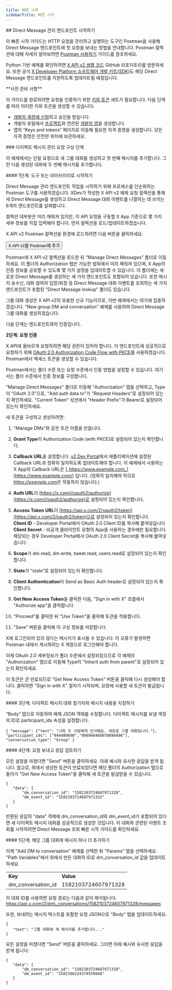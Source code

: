 ```yaml
---
title: 빠른 시작
sidebarTitle: 빠른 시작
---
```



<div id="getting-started-with-the-manage-direct-message-endpoints">
  ## Direct Message 관리 엔드포인트 시작하기
</div>

이 빠른 시작 가이드는 HTTP 요청을 관리하고 실행하는 도구인 Postman을 사용해 Direct Message 엔드포인트에 첫 요청을 보내는 방법을 안내합니다. Postman 컬렉션에 대해 자세히 알아보려면 [Postman 사용하기](/ko/tutorials/postman-getting-started) 가이드를 참조하세요.

Python 기반 예제를 확인하려면 [X API v2 샘플 코드](https://github.com/xdevplatform/Twitter-API-v2-sample-code) GitHub 리포지토리를 방문하세요. 또한 공식 [X Developer Platform 소프트웨어 개발 키트(SDK)](/ko/x-api/tools-and-libraries/sdks)도 해당 Direct Message 엔드포인트를 지원하도록 업데이트될 예정입니다.  

<Note>
  **사전 준비 사항**

  이 가이드를 완료하려면 요청을 인증하기 위한 [키와 토큰](/ko/resources/fundamentals/authentication) 세트가 필요합니다. 다음 단계를 따라 이러한 키와 토큰을 생성할 수 있습니다:

  - [개발자 계정에 신청](https://developer.x.com/en/apply-for-access)하고 승인을 받습니다.
  - 개발자 포털에서 [프로젝트](/ko/resources/fundamentals/projects)와 연관된 [개발자 앱](/ko/resources/fundamentals/developer-apps)을 생성합니다.
  - 앱의 “Keys and tokens” 페이지로 이동해 필요한 자격 증명을 생성합니다. 모든 자격 증명은 안전한 위치에 보관하세요.
</Note>

<div id="steps-to-building-manage-direct-message-requests">
  ### 다이렉트 메시지 관리 요청 구성 단계
</div>

이 예제에서는 단일 요청으로 새 그룹 대화를 생성하고 첫 번째 메시지를 추가합니다. 그런 다음 생성된 대화에 두 번째 메시지를 추가합니다.

<div id="step-one-start-with-a-tool-or-library">
  #### 1단계: 도구 또는 라이브러리로 시작하기
</div>

Direct Message 관리 엔드포인트 작업을 시작하기 위해 프로세스를 단순화하는 Postman 도구를 사용하겠습니다. XDev가 작성한 X API v2 예제 요청 컬렉션을 통해 새 Direct Message를 생성하고 Direct Message 대화 이벤트를 나열하는 데 쓰이는 6개의 엔드포인트를 살펴봅니다.

컬렉션 대부분은 미리 채워져 있지만, 이 API 요청을 구동할 X App 기준으로 몇 가지 세부 정보를 직접 입력해야 합니다. 먼저 컬렉션을 로드/업데이트하겠습니다.

X API v2 Postman 컬렉션을 환경에 로드하려면 다음 버튼을 클릭하세요:

<Button href="https://app.getpostman.com/run-collection/9956214-784efcda-ed4c-4491-a4c0-a26470a67400">
  X API v2를 Postman에 추가
</Button>

Postman에 X API v2 컬렉션을 로드한 뒤 “Manage Direct Messages” 폴더로 이동하세요. 이 폴더의 Authorization 탭은 가능한 범위에서 미리 채워져 있으며, X App의 인증 정보를 공유할 수 있도록 몇 가지 설정을 업데이트할 수 있습니다. 이 폴더에는 새로운 Direct Message를 생성하는 세 가지 엔드포인트도 포함되어 있습니다. 또한 메시지 송수신, 대화 참여자 입장/퇴장 등 Direct Message 대화 이벤트를 조회하는 세 가지 엔드포인트가 포함된 "Direct Message lookup" 폴더도 있습니다. 

그룹 대화 생성은 X API v2의 유용한 신규 기능이므로, 이번 예제에서는 여기에 집중하겠습니다. "New group DM and conversation" 예제를 사용하여 Direct Message 그룹 대화를 생성하겠습니다.

다음 단계는 엔드포인트와의 인증입니다.

**2단계: 요청 인증**

X API에 올바르게 요청하려면 해당 권한이 있어야 합니다. 이 엔드포인트에 성공적으로 요청하기 위해 [OAuth 2.0 Authorization Code Flow with PKCE](ko/resources/fundamentals/authentication#oauth-2-0-authorization-code-flow-with-pkce-2)를 사용하겠습니다. Postman에서 액세스 토큰을 생성할 수 있습니다. 

Postman에서는 폴더 수준 또는 요청 수준에서 인증 방법을 설정할 수 있습니다. 여기서는 폴더 수준에서 인증 정보를 구성합니다.

"Manage Direct Messages" 폴더로 이동해 "Authorization" 탭을 선택하고, Type이 “OAuth 2.0”으로, "Add auth data to"가 "Request Headers"로 설정되어 있는지 확인하세요. "Current Token" 섟션에서 "Header Prefix"가 Bearer로 설정되어 있는지 확인하세요.  

새 토큰을 구성하고 생성하려면:

1. "Manage DMs"와 같은 토큰 이름을 만듭니다.

2. **Grant Type**이 Authorization Code (with PKCE)로 설정되어 있는지 확인합니다.

3. **Callback URL**을 설정합니다. [v2 Dev Portal](https://developer.x.com/en/portal/dashboard)에서 애플리케이션에 설정된 Callback URL과 정확히 일치하도록 업데이트해야 합니다. 이 예제에서 사용하는 X App의 Callback URL은 [_https://www.example.com_](https://www.example.com/) 입니다. (정확히 일치해야 하므로 [_https://example.com_](https://example.com)은 작동하지 않습니다.) 

4. **Auth URL**이 [https://x.com/i/oauth2/authorize](https://x.com/i/oauth2/authorize)로 설정되어 있는지 확인합니다.

5. **Access Token URL**이 [https://api.x.com/2/oauth2/token](https://api.x.com/2/oauth2/token)으로 설정되어 있는지 확인합니다.\
   **Client ID** - Developer Portal에서 OAuth 2.0 Client ID를 복사해 붙여넣습니다\
   **Client Secret** - 비공개 클라이언트 유형의 App을 사용하는 경우에만 필요합니다. 해당되는 경우 Developer Portal에서 OAuth 2.0 Client Secret을 복사해 붙여넣습니다. 

6. **Scope**가 dm.read, dm.write, tweet.read, users.read로 설정되어 있는지 확인합니다.

7. **State**가 “state”로 설정되어 있는지 확인합니다.

8. **Client Authentication**이 Send as Basic Auth header로 설정되어 있는지 확인합니다.

9. **Get New Access Token**을 클릭한 다음, "Sign in with X" 흐름에서 "Authorize app"을 클릭합니다.

10. "Proceed"를 클릭한 뒤 "Use Token"을 클릭해 토큰을 적용합니다. 

11. "Save" 버튼을 클릭해 이 구성 정보를 저장합니다.

X에 로그인되어 있지 않다는 메시지가 표시될 수 있습니다. 이 오류가 발생하면 Postman 내에서 게시하려는 X 계정으로 로그인해야 합니다.

이제 OAuth 2.0 세부정보가 폴더 수준에서 설정되었으므로 각 예제의 "Authorization" 탭으로 이동해 Type이 "Inherit auth from parent"로 설정되어 있는지 확인하세요. 

이 토큰은 곧 만료되므로 "Get New Access Token" 버튼을 클릭해 다시 생성해야 합니다. 클릭하면 "Sign in with X" 절차가 시작되며, 요청에 사용할 새 토큰이 발급됩니다.

<div id="step-three-specify-the-direct-message-conversation-participants-and-message-contents">
  #### 3단계: 다이렉트 메시지 대화 참가자와 메시지 내용을 지정하기
</div>

“Body” 탭으로 이동하여 예제 JSON 객체를 수정합니다. 다이렉트 메시지를 보낼 계정의 ID로 participant\_ids 속성을 설정합니다.

`{
   "message": {"text": "너희 두 사람에게 인사해요. 새로운 그룹 대화입니다."},
   "participant_ids": ["944480690","906948460078698496"],
   "conversation_type": "Group"
}`

<div id="step-four-make-your-request-and-review-the-response">
  #### 4단계: 요청 보내고 응답 검토하기
</div>

모든 설정을 마쳤다면 "Send" 버튼을 클릭하세요. 아래 예시와 유사한 응답을 받게 됩니다. 참고로, 위에서 생성한 토큰이 만료되었다면 해당 폴더의 Authorization 탭으로 돌아가 "Get New Access Token"을 클릭해 새 토큰을 발급받을 수 있습니다.

```
{
   "data": {
       "dm_conversation_id": "1582103724607971328",
       "dm_event_id": "1582103724607971332"
   }
}
```

반환된 응답의 "data" 객체에 dm\_conversation\_id와 dm\_event\_id가 포함되어 있다면 새 다이렉트 메시지 대화를 성공적으로 생성한 것입니다. 이 대화와 관련된 이벤트 조회를 시작하려면 Direct Message 조회 빠른 시작 가이드를 확인하세요.

<div id="step-five-add-another-message-to-that-group-conversation">
  #### 5단계: 해당 그룹 대화에 메시지 하나 더 추가하기
</div>

이제 "Add DM to conversation" 예제를 선택한 뒤 "Params" 탭을 선택하세요. "Path Variables"에서 위에서 만든 대화의 ID로 dm\_conversation\_id 값을 업데이트하세요.

|     |     |
| :--- | :--- |
| **Key** | **Value** |
| dm\_conversation\_id | 1582103724607971328 |

이 대화 ID를 사용하면 요청 경로는 다음과 같이 해석됩니다: https://api.x.com/2/dm\_conversations/1582103724607971328/messages

또한, 보내려는 메시지 텍스트를 포함한 요청 JSON으로 "Body" 탭을 업데이트하세요:

```
{
   "text": "그룹 대화에 새 메시지를 추가합니다..."
}
```

모든 설정을 마쳤다면 "Send" 버튼을 클릭하세요. 그러면 아래 예시와 유사한 응답을 받게 됩니다:

```
{
   "data": {
       "dm_conversation_id": "1582103724607971328",
       "dm_event_id": "1582106224379559940"
   }
}
```